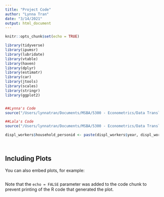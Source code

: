 ```yaml
---
title: "Project Code"
author: "Lynna Tran"
date: "3/14/2021"
output: html_document
---
```


```r
knitr::opts_chunk$set(echo = TRUE)
```


```r
library(tidyverse)
library(ipumsr)
library(lubridate)
library(vtable)
library(haven)
library(dplyr)
library(estimatr)
library(car)
library(jtools)
library(scales)
library(stringr)
library(ggplot2)



```

```r

##Lynna's Code 
source("/Users/lynnatran/Documents/MSBA/5300 - Econometrics/Data Translation Challenge/Git Repository/Group2DataTranslationChallenge5300/LynnaCode/Lynna-RCodeforEmploymentVariables.R")

##Lala's Code 
source("/Users/lynnatran/Documents/MSBA/5300 - Econometrics/Data Translation Challenge/Git Repository/LALA-Group2DataTranslationChallenge5300-Chequala-branch/code/03_g2_dtc_tidy_data.R")
```

```r
displ_workers$household_personid <- paste(displ_workers$year, displ_workers$month, displ_workers$serial, displ_workers$pernum, sep="-")



```



```r

```

## Including Plots

You can also embed plots, for example:

```r

```

Note that the `echo = FALSE` parameter was added to the code chunk to prevent printing of the R code that generated the plot.
